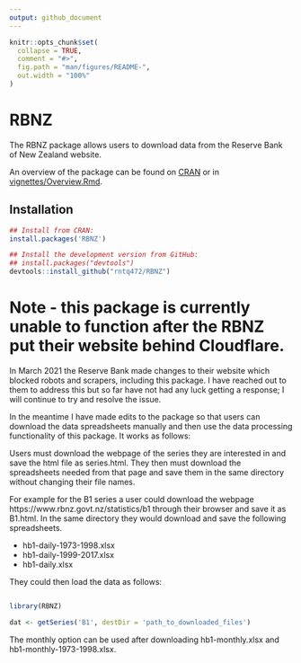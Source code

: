 ```yaml
---
output: github_document
---
```


<!-- README.md is generated from README.Rmd. Please edit that file -->

```r
knitr::opts_chunk$set(
  collapse = TRUE,
  comment = "#>",
  fig.path = "man/figures/README-",
  out.width = "100%"
)
```
# RBNZ

The RBNZ package allows users to download data from the Reserve Bank of New Zealand website.

An overview of the package can be found on [CRAN](https://cran.r-project.org/web/packages/RBNZ/vignettes/Overview.html) or in [vignettes/Overview.Rmd](https://github.com/rntq472/RBNZ/blob/master/vignettes/Overview.Rmd).

## Installation

``` r
## Install from CRAN:
install.packages('RBNZ')

## Install the development version from GitHub:
## install.packages("devtools")
devtools::install_github("rntq472/RBNZ")

```

# Note - this package is currently unable to function after the RBNZ put their website behind Cloudflare.

In March 2021 the Reserve Bank made changes to their website which blocked robots and scrapers, including this package. I have reached out to them to address this but so far have not had any luck getting a response; I will continue to try and resolve the issue.


In the meantime I have made edits to the package so that users can download the data spreadsheets manually and then use the data processing functionality of this package. It works as follows:

Users must download the webpage of the series they are interested in and save the html file as series.html. They then must download the spreadsheets needed from that page and save them in the same directory without changing their file names.

For example for the B1 series a user could download the webpage https://www.rbnz.govt.nz/statistics/b1 through their browser and save it as B1.html. In the same directory they would download and save the following spreadsheets.

* hb1-daily-1973-1998.xlsx
* hb1-daily-1999-2017.xlsx
* hb1-daily.xlsx

They could then load the data as follows:

``` r

library(RBNZ)

dat <- getSeries('B1', destDir = 'path_to_downloaded_files')

```

The monthly option can be used after downloading hb1-monthly.xlsx and hb1-monthly-1973-1998.xlsx.
